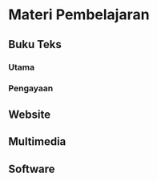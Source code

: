 # Materi Pembelajaran {.unnumbered}

## Buku Teks

### Utama

### Pengayaan

## Website

## Multimedia

## Software
